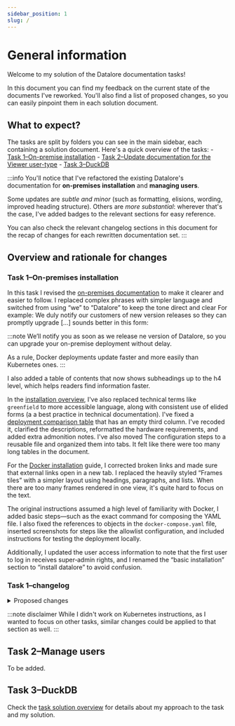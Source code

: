 ```yaml
---
sidebar_position: 1
slug: /
---
```


# General information

Welcome to my solution of the Datalore documentation tasks!

In this document you can find my feedback on the current state of the documents I've reworked. You'll also find a list of proposed changes, so you can easily pinpoint them in each solution document.

## What to expect?

The tasks are split by folders you can see in the main sidebar, each containing a solution document. Here's a quick overview of the tasks:
    - [Task 1–On-premise installation](/datalore/task-1)
    - [Task 2–Update documentation for the Viewer user-type](/datalore/task-2)
    - [Task 3–DuckDB](/datalore/task-3)

:::info
You'll notice that I've refactored the existing Datalore's documentation for **on-premises installation** and **managing users**.

Some updates are *subtle and minor* (such as formatting, elisions, wording, improved heading structure). Others are *more substantial*: wherever that's the case, I've added <MajorUpdate/> badges to the relevant sections for easy reference.

You can also check the relevant changelog sections in this document for the recap of changes for each rewritten documentation set.
:::

## Overview and rationale for changes

### Task 1–On-premises installation

In this task I revised the [on-premises documentation](/datalore/task-1/) to make it clearer and easier to follow. I replaced complex phrases with simpler language and switched from using “we” to “Datalore” to keep the tone direct and clear For example: We duly notify our customers of new version releases so they can promptly upgrade [...] sounds better in this form:

:::note
We’ll notify you as soon as we release ne version of Datalore, so you can upgrade your on-premise deployment without delay.

As a rule, Docker deployments update faster and more easily than Kubernetes ones.
:::

I also added a table of contents that now shows subheadings up to the h4 level, which helps readers find information faster.

In the [installation overview](/datalore/task-1/), I've also replaced technical terms like `greenfield` to more accessible language, along with consistent use of elided forms (a a best practice in technical documentation). I've fixed a [deployment comparison table](/datalore/task-1/#set-up-infrastructure--choose-an-installation-method-) that has an empty third column. I've recoded it, clarified the descriptions, reformatted the hardware requirements, and added extra admonition notes. I've also moved The configuration steps to a reusable file and organized them into tabs. It felt like there were too many long tables in the document.

For the [Docker installation](/datalore/task-1/docker) guide, I corrected broken links and made sure that external links open in a new tab. I replaced the heavily styled “Frames tiles” with a simpler layout using headings, paragraphs, and lists. When there are too many frames rendered in one view, it's quite hard to focus on the text.

The original instructions assumed a high level of familiarity with Docker, I added basic steps—such as the exact command for composing the YAML file. I also fixed the references to objects in the `docker-compose.yaml` file, inserted screenshots for steps like the allowlist configuration, and included instructions for testing the deployment locally.

Additionally, I updated the user access information to note that the first user to log in receives super‑admin rights, and I renamed the “basic installation” section to “install datalore” to avoid confusion.

### Task 1–changelog

<details>
    <summary>Proposed changes</summary>

**General changes**
- Refactored bulky wording for clarity
- Replaced "we" with "Datalore"
- Added a table of contents with subheadings up to h4

**Installation Overview**
- Replaced jargon with simpler terms
- Fixed a broken table by recoding it, simplifying descriptions, and reformatting hardware requirements
- Moved configuration steps to a reusable file and organized them into separate tabs for optional and required settings

**Docker Installation**
- Fixed broken links and ensured all have the `target="_blank"` attribute
- Replaced styled frames with simple headings, paragraphs, and lists
- Added basic command details for composing the YAML file and clarified instructions
- Corrected YAML references in the `docker-compose.yaml` file
- Added screenshots for allowlist configuration
- Included instructions for testing the deployment locally
- Updated user role information to indicate the first user gets super-admin rights
- Renamed "basic installation" to "install datalore"

</details>

:::note disclaimer
While I didn't work on Kubernetes instructions, as I wanted to focus on other tasks, similar changes could be applied to that section as well.
:::

## Task 2–Manage users

To be added.

## Task 3–DuckDB

Check the [task solution overview](/datalore/task-3/) for details about my approach to the task and my solution.